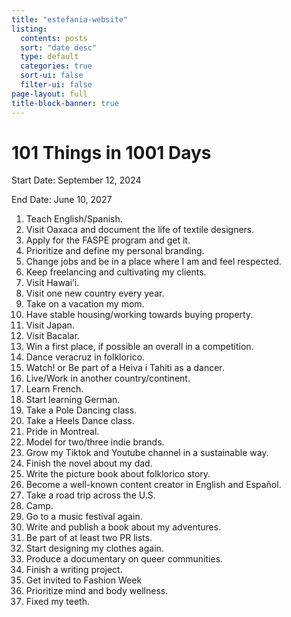```yaml
---
title: "estefania-website"
listing:
  contents: posts
  sort: "date desc"
  type: default
  categories: true
  sort-ui: false
  filter-ui: false
page-layout: full
title-block-banner: true
---
```

# 101 Things in 1001 Days
Start Date: September 12, 2024

End Date: June 10, 2027

1. Teach English/Spanish.
2. Visit Oaxaca and document the life of textile designers.
3. Apply for the FASPE program and get it.
4. Prioritize and define my personal branding.
5. Change jobs and be in a place where I am and feel respected. 
6. Keep freelancing and cultivating my clients.
7. Visit Hawai'i.
8. Visit one new country every year. 
9. Take on a vacation my mom.
10. Have stable housing/working towards buying property.
11. Visit Japan.
12. Visit Bacalar.
13. Win a first place, if possible an overall in a competition.
14. Dance veracruz in folklorico. 
15. Watch! or Be part of a Heiva i Tahiti as a dancer.
16. Live/Work in another country/continent.
17. Learn French.
18. Start learning German. 
19. Take a Pole Dancing class.
20. Take a Heels Dance class.
21. Pride in Montreal.
22. Model for two/three indie brands.
23. Grow my Tiktok and Youtube channel in a sustainable way.
24. Finish the novel about my dad.
25. Write the picture book about folklorico story.
26. Become a well-known content creator in English and Español.
27. Take a road trip across the U.S.
28. Camp.
29. Go to a music festival again.
30. Write and publish a book about my adventures. 
31. Be part of at least two PR lists.
32. Start designing my clothes again.
33. Produce a documentary on queer communities.
34. Finish a writing project. 
35. Get invited to Fashion Week
36. Prioritize mind and body wellness.
37. Fixed my teeth.